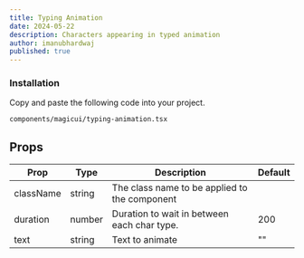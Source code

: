 ```yaml
---
title: Typing Animation
date: 2024-05-22
description: Characters appearing in typed animation
author: imanubhardwaj
published: true
---
```


<ComponentPreview name="typing-animation-demo" />

<Steps>

### Installation

Copy and paste the following code into your project.

```text
components/magicui/typing-animation.tsx
```

<ComponentSource name="typing-animation" />

</Steps>

## Props

| Prop      | Type   | Description                                   | Default |
| --------- | ------ | --------------------------------------------- | ------- |
| className | string | The class name to be applied to the component |         |
| duration  | number | Duration to wait in between each char type.   | 200     |
| text      | string | Text to animate                               | ""      |

